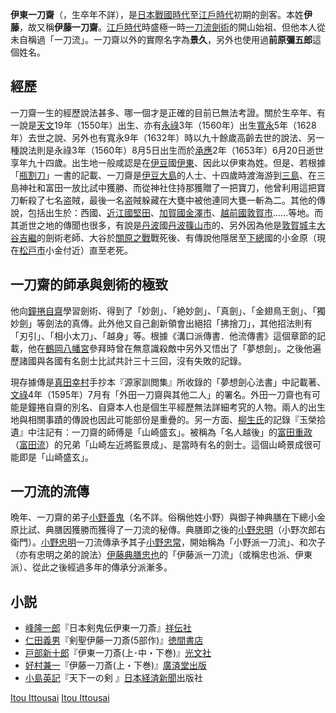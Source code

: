 {{Unreferenced|time=2016-05-18T15:11:38+00:00}}
{{japanese|japanese=伊東 一刀斎|kana=いとう いっとうさい|romaji=Itou Ittousai}}
'''伊東一刀齋'''（{{lang-ja|伊東 一刀斎（いとう いっとうさい）}}，生卒年不詳），是[[日本|日本]][[戰國時代_(日本)|戰國時代]]至[[江戶時代|江戶時代]]初期的劍客。本姓'''伊藤'''，故又稱'''伊藤一刀齋'''。[[江戶時代|江戶時代]]時盛極一時[[一刀流|一刀流]][[日本劍術|劍術]]的開山始祖、但他本人從未自稱過「一刀流」。一刀齋以外的實際名字為'''景久'''，另外也使用過'''前原彌五郎'''這個姓名。

== 經歷 ==
一刀齋一生的經歷說法甚多、哪一個才是正確的目前已無法考證。關於生卒年、有一說是[[天文|天文]]19年（1550年）出生、亦有[[永祿|永祿]]3年（1560年）出生[[寬永|寬永]]5年（1628年）去世之說、另外也有寬永9年（1632年）時以九十餘歲高齡去世的說法、另一種說法則是永祿3年（1560年）8月5日出生而於[[承應|承應]]2年（1653年）6月20日逝世享年九十四歲。出生地一般咸認是在[[伊豆|伊豆]]國[[伊東市|伊東]]、因此以伊東為姓。但是、若根據「[[瓶割刀|瓶割刀]]」一書的記載、一刀齋是[[伊豆大島|伊豆大島]]的人士、十四歲時渡海游到[[三島市|三島]]、在三島神社和富田一放比試中獲勝、而從神社住持那獲贈了一把寶刀，他曾利用這把寶刀斬殺了七名盗賊，最後一名盗賊躲藏在大甕中被他連同大甕一斬為二。其他的傳說，包括出生於：西國、[[近江國|近江國]][[堅田|堅田]]、[[加賀國|加賀國]][[金澤市|金澤市]]、[[越前國|越前國]][[敦賀市|敦賀市]]……等地。而其逝世之地的傳聞也很多，有說是[[丹波|丹波]]國[[丹波篠山市|丹波篠山市]]的、另外因為他是[[敦賀城|敦賀城]]主[[大谷吉繼|大谷吉繼]]的劍術老師、大谷於[[關原之戰|關原之戰]]戰死後、有傳說他隱居至[[下總|下總]]國的小金原（現在[[松戸市|松戸市]]小金付近）直至老死。

== 一刀齋的師承與劍術的極致 ==
他向[[鐘捲自齋|鐘捲自齋]]學習劍術、得到了「妙劍」、「絶妙劍」、「真劍」、「金翅鳥王劍」、「獨妙劍」等劍法的真傳。此外他又自己創新領會出絕招「拂捨刀」，其他招法則有「刃引」、「相小太刀」、「越身」等。根據《溝口派傳書．他流傳書》這個章節的記載，他在[[鶴岡八幡宮|鶴岡八幡宮]]參拜時曾在無意識殺敵中另外又悟出了「夢想劍」。之後他遍歷諸國與各國有名劍士比試共計三十三回，沒有失敗的記錄。

現存據傳是[[真田幸村|真田幸村]]手抄本『源家訓閲集』所收錄的「夢想劍心法書」中記載著、[[文祿|文祿]]4年（1595年）7月有「外田一刀齋與其他二人」的署名。外田一刀齋也有可能是鐘捲自齋的別名、自齋本人也是個生平經歷無法詳細考究的人物。兩人的出生地與相關事蹟的傳說也因此可能部份是重疊的。另一方面、[[柳生氏|柳生氏]]的記錄『玉榮拾遺』中注記有：一刀齋的師傅是「山崎盛玄」。被稱為「名人越後」的[[富田重政|富田重政]]（[[富田流|富田流]]）的兄弟「山崎左近將監景成」、是當時有名的劍士。這個山崎景成很可能即是「山崎盛玄」。

== 一刀流的流傳 ==
晩年、一刀齋的弟子[[小野善鬼|小野善鬼]]（名不詳。俗稱他姓小野）與御子神典膳在下總小金原比試、典膳因獲勝而獲得了一刀流的秘傳。典膳即之後的[[小野忠明|小野忠明]]（小野次郎右衛門）。[[小野忠明|小野忠明]]一刀流傳承予其子[[小野忠常|小野忠常]]，開始稱為「小野派一刀流」、和次子（亦有忠明之弟的說法）[[伊藤典膳忠也|伊藤典膳忠也]]的「伊藤派一刀流」（或稱忠也派、伊東派）、從此之後經過多年的傳承分派漸多。

== 小説 ==

* [[峰隆一郎|峰隆一郎]]『日本剣鬼伝伊東一刀斎』[[祥伝社|祥伝社]]
* [[仁田義男|仁田義男]]『剣聖伊藤一刀斎(5部作)』[[徳間書店|徳間書店]]
* [[戸部新十郎|戸部新十郎]]『伊東一刀斎(上･中・下巻)』[[光文社|光文社]]
* [[好村兼一|好村兼一]]『伊藤一刀斎(上・下巻)』[[廣済堂出版|廣済堂出版]]
* [[小島英記|小島英記]]『天下一の剣 』[[日本経済新聞|日本経済新聞]]出版社

[[Category:一刀流劍術|Itou Ittousai]]
[[Category:日本劍客|Itou Ittousai]]